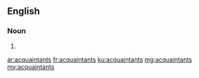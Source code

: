 ==English==

===Noun===
{{head|en|plural}}

# {{plural of|acquaintant|lang=en}}

[[ar:acquaintants]]
[[fr:acquaintants]]
[[ku:acquaintants]]
[[mg:acquaintants]]
[[my:acquaintants]]